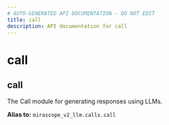 ```yaml
---
# AUTO-GENERATED API DOCUMENTATION - DO NOT EDIT
title: call
description: API documentation for call
---
```


# call

## <ApiType type="Alias" path="call" symbolName="call" /> call

The Call module for generating responses using LLMs.


**Alias to:** `mirascope_v2_llm.calls.call`
